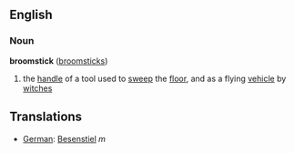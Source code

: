 ==English==
===Noun===
'''broomstick''' ([[broomsticks]])

<!-- is the primary sense just the handle of the broom, the whole broom, or are there both senses? -->
# the [[handle]] of a  tool used to [[sweep]] the [[floor]], and as a flying [[vehicle]] by [[witch]]es

==Translations==

*[[German]]: [[Besenstiel]] ''m''